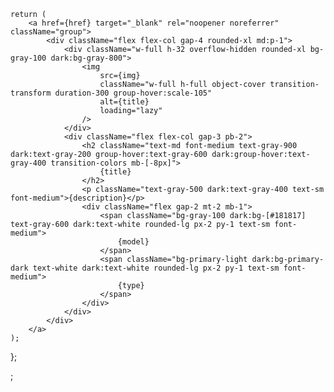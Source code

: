 	return (
		<a href={href} target="_blank" rel="noopener noreferrer" className="group">
			<div className="flex flex-col gap-4 rounded-xl md:p-1">
				<div className="w-full h-32 overflow-hidden rounded-xl bg-gray-100 dark:bg-gray-800">
					<img
						src={img}
						className="w-full h-full object-cover transition-transform duration-300 group-hover:scale-105"
						alt={title}
						loading="lazy"
					/>
				</div>
				<div className="flex flex-col gap-3 pb-2">
					<h2 className="text-md font-medium text-gray-900 dark:text-gray-200 group-hover:text-gray-600 dark:group-hover:text-gray-400 transition-colors mb-[-8px]">
						{title}
					</h2>
					<p className="text-gray-500 dark:text-gray-400 text-sm font-medium">{description}</p>
					<div className="flex gap-2 mt-2 mb-1">
						<span className="bg-gray-100 dark:bg-[#181817] text-gray-600 dark:text-white rounded-lg px-2 py-1 text-sm font-medium">
							{model}
						</span>
						<span className="bg-primary-light dark:bg-primary-dark text-white dark:text-white rounded-lg px-2 py-1 text-sm font-medium">
							{type}
						</span>
					</div>
				</div>
			</div>
		</a>
	);
};

;
